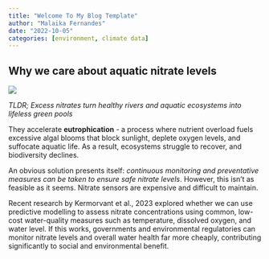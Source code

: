 ```yaml
---
title: "Welcome To My Blog Template"
author: "Malaika Fernandes"
date: "2022-10-05"
categories: [environment, climate data]
---
```


## Why we care about aquatic nitrate levels {#sec-problem}
![](thumbnail.jpg)

*TLDR;*
*Excess nitrates turn healthy rivers and aquatic ecosystems into lifeless green pools*

They accelerate **eutrophication** - a process where nutrient overload fuels excessive algal blooms that block sunlight, deplete oxygen levels, and suffocate aquatic life. As a result, ecosystems struggle to recover, and biodiversity declines. 

An obvious solution presents itself: *continuous monitoring and preventative measures can be taken to ensure safe nitrate levels*. However, this isn't as feasible as it seems. Nitrate sensors are expensive and difficult to maintain. 

Recent research by Kermorvant et al., 2023  explored whether we can use predictive modelling to assess nitrate concentrations using common, low-cost water-quality measures such as temperature, dissolved oxygen, and water level. If this works, governments and environmental regulatories can monitor nitrate levels and overall water health far more cheaply, contributing significantly to social and environmental benefit. 




